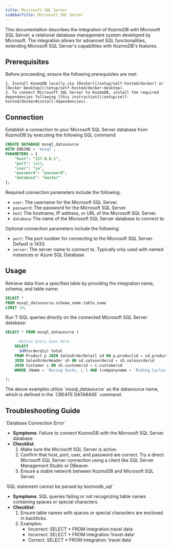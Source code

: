 ```yaml
---
title: Microsoft SQL Server
sidebarTitle: Microsoft SQL Server
---
```


This documentation describes the integration of KozmoDB with Microsoft SQL Server, a relational database management system developed by Microsoft.
The integration allows for advanced SQL functionalities, extending Microsoft SQL Server's capabilities with KozmoDB's features.

## Prerequisites

Before proceeding, ensure the following prerequisites are met:

    1. Install KozmoDB locally via [Docker](/setup/self-hosted/docker) or [Docker Desktop](/setup/self-hosted/docker-desktop).
    2. To connect Microsoft SQL Server to KozmoDB, install the required dependencies following [this instruction](/setup/self-hosted/docker#install-dependencies).

## Connection

Establish a connection to your Microsoft SQL Server database from KozmoDB by executing the following SQL command:

```sql
CREATE DATABASE mssql_datasource 
WITH ENGINE = 'mssql', 
PARAMETERS = {
    "host": "127.0.0.1",
    "port": 1433,
    "user": "sa",
    "password": "password",
    "database": "master"
};
```

Required connection parameters include the following:

* `user`: The username for the Microsoft SQL Server.
* `password`: The password for the Microsoft SQL Server.
* `host` The hostname, IP address, or URL of the Microsoft SQL Server.
* `database` The name of the Microsoft SQL Server database to connect to.

Optional connection parameters include the following:

* `port`: The port number for connecting to the Microsoft SQL Server. Default is 1433.
* `server`: The server name to connect to. Typically only used with named instances or Azure SQL Database.

## Usage

Retrieve data from a specified table by providing the integration name, schema, and table name:

```sql
SELECT *
FROM mssql_datasource.schema_name.table_name
LIMIT 10;
```

Run T-SQL queries directly on the connected Microsoft SQL Server database:

```sql
SELECT * FROM mssql_datasource (

    --Native Query Goes Here
    SELECT 
      SUM(orderqty) total
    FROM Product p JOIN SalesOrderDetail sd ON p.productid = sd.productid
    JOIN SalesOrderHeader sh ON sd.salesorderid = sh.salesorderid
    JOIN Customer c ON sh.customerid = c.customerid
    WHERE (Name = 'Racing Socks, L') AND (companyname = 'Riding Cycles');

);
```

<Note>
The above examples utilize `mssql_datasource` as the datasource name, which is defined in the `CREATE DATABASE` command.
</Note>

## Troubleshooting Guide

<Warning>
`Database Connection Error`

* **Symptoms**: Failure to connect KozmoDB with the Microsoft SQL Server database.
* **Checklist**:
    1. Make sure the Microsoft SQL Server is active.
    2. Confirm that host, port, user, and password are correct. Try a direct Microsoft SQL Server connection using a client like SQL Server Management Studio or DBeaver.
    3. Ensure a stable network between KozmoDB and Microsoft SQL Server.
</Warning>

<Warning>
`SQL statement cannot be parsed by kozmodb_sql`

* **Symptoms**: SQL queries failing or not recognizing table names containing spaces or special characters.
* **Checklist**:
    1. Ensure table names with spaces or special characters are enclosed in backticks.
    2. Examples:
        * Incorrect: SELECT * FROM integration.travel data
        * Incorrect: SELECT * FROM integration.'travel data'
        * Correct: SELECT * FROM integration.\`travel data\`
</Warning>